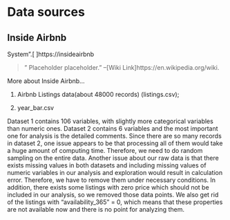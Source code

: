 # Data sources

## Inside Airbnb


System".[ ]https://insideairbnb

>"
Placeholder
>placeholder."
>--[Wiki Link]https://en.wikipedia.org/wiki.


More about Inside Airbnb...



1. Airbnb Listings data(about 48000 records) (listings.csv); 

2. year_bar.csv

Dataset 1 contains 106 variables, with slightly more categorical variables than numeric ones. Dataset 2 contains 6 variables and the most important one for analysis is the detailed comments. Since there are so many records in dataset 2, one issue appears to be that processing all of them would take a huge amount of computing time. Therefore, we need to do random sampling on the entire data. Another issue about our raw data is that there exists missing values in both datasets and including missing values of numeric variables in our analysis and exploration would result in calculation error. Therefore, we have to remove them under necessary conditions. In addition, there exists some listings with zero price which should not be included in our analysis, so we removed those data points. We also get rid of the listings with “availability_365” = 0, which means that these properties are not available now and there is no point for analyzing them.










